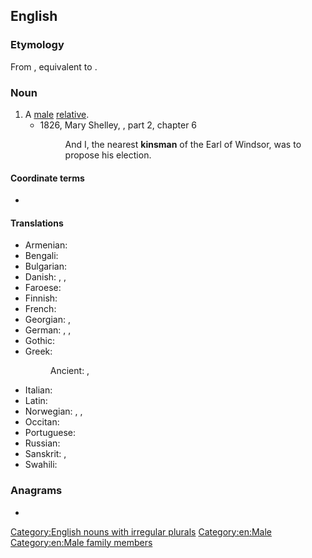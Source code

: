 {{also|Kinsman}}
==English==

===Etymology===
From {{inh|en|enm|kynnesman}}, equivalent to {{affix|en|kin|-s-|-man}}.

===Noun===
{{en-noun|kinsmen}}

# A [[male]] [[relative]].
#* 1826, Mary Shelley, {{w|The Last Man}}, part 2, chapter 6
#*: And I, the nearest '''kinsman''' of the Earl of Windsor, was to propose his election.

====Coordinate terms====
* {{l|en|kinswoman}}

====Translations====
{{trans-top|male relative}}
* Armenian: {{t+|hy|ազգական}}
* Bengali: {{t|bn|বেরাদর}}
* Bulgarian: {{t+|bg|роднина|m}}
* Danish: {{t|da|slægtning|c}}, {{t|da|frænde|c}}, {{t|da|ætling|c}}
* Faroese: {{t|fo|ættarmaður|m}}
* Finnish: {{t|fi|[[miespuolinen]] [[sukulainen]]}}
* French: {{t+|fr|parent|m}}
* Georgian: {{t|ka|ნათესავი}}, {{t|ka|სახლიკაცი}}
* German: {{t+|de|Verwandter|m}}, {{t+|de|Angehöriger|m}}, {{t+|de|Landsmann|m}}
* Gothic: {{t|got|𐌽𐌹𐌸𐌾𐌹𐍃|m}}
* Greek:
*: Ancient: {{t|grc|συγγενής|m}}, {{q|by marriage}} {{t|grc|πηός|m}}
{{trans-mid}}
* Italian: {{t+|it|parente|m}}
* Latin: {{t|la|gentilis|m}}
* Norwegian: {{t+|nb|forfader|m}}, {{t|nn|ætting|m}}, {{t|nn|ættfar|m}}
* Occitan: {{t+|oc|parent|m}}
* Portuguese: {{t+|pt|parente|m}}
* Russian: {{t+|ru|ро́дственник|m}}
* Sanskrit: {{t+|sa|बान्धव|m}} {{q|especially maternal}}, {{t+|sa|ज्ञाति|m}} {{q|especially paternal}}
* Swahili: {{t+|sw|ndugu}}
{{trans-bottom}}

===Anagrams===
* {{anagrams|en|a=aikmnns|Kinmans|Mankins|mankins}}

[[Category:English nouns with irregular plurals]]
[[Category:en:Male]]
[[Category:en:Male family members]]
{{C|en|Male people}}
